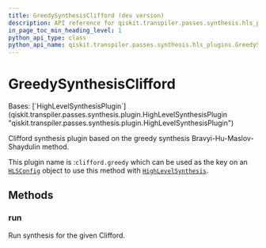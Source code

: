 ```yaml
---
title: GreedySynthesisClifford (dev version)
description: API reference for qiskit.transpiler.passes.synthesis.hls_plugins.GreedySynthesisClifford in the dev version of qiskit
in_page_toc_min_heading_level: 1
python_api_type: class
python_api_name: qiskit.transpiler.passes.synthesis.hls_plugins.GreedySynthesisClifford
---
```


# GreedySynthesisClifford

<Class id="qiskit.transpiler.passes.synthesis.hls_plugins.GreedySynthesisClifford" isDedicatedPage={true} github="https://github.com/Qiskit/qiskit/tree/main/qiskit/transpiler/passes/synthesis/hls_plugins.py#L361-L372" signature="qiskit.transpiler.passes.synthesis.hls_plugins.GreedySynthesisClifford" modifiers="class">
  Bases: [`HighLevelSynthesisPlugin`](qiskit.transpiler.passes.synthesis.plugin.HighLevelSynthesisPlugin "qiskit.transpiler.passes.synthesis.plugin.HighLevelSynthesisPlugin")

  Clifford synthesis plugin based on the greedy synthesis Bravyi-Hu-Maslov-Shaydulin method.

  This plugin name is :`clifford.greedy` which can be used as the key on an [`HLSConfig`](qiskit.transpiler.passes.HLSConfig "qiskit.transpiler.passes.HLSConfig") object to use this method with [`HighLevelSynthesis`](qiskit.transpiler.passes.HighLevelSynthesis "qiskit.transpiler.passes.HighLevelSynthesis").

  ## Methods

  ### run

  <Function id="qiskit.transpiler.passes.synthesis.hls_plugins.GreedySynthesisClifford.run" github="https://github.com/Qiskit/qiskit/tree/main/qiskit/transpiler/passes/synthesis/hls_plugins.py#L369-L372" signature="run(high_level_object, coupling_map=None, target=None, qubits=None, **options)">
    Run synthesis for the given Clifford.
  </Function>
</Class>

